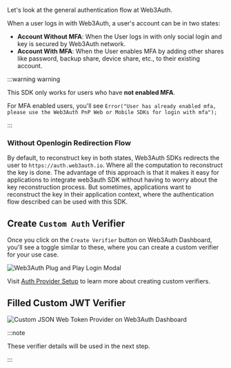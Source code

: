 Let's look at the general authentication flow at Web3Auth.

When a user logs in with Web3Auth, a user's account can be in two states:

- **Account Without MFA**: When the User logs in with only social login and key is secured by Web3Auth network.
- **Account With MFA**: When the User enables MFA by adding other shares like password, backup share, device share, etc., to their existing account.

:::warning warning

This SDK only works for users who have **not enabled MFA**.

For MFA enabled users, you'll see `Error("User has already enabled mfa, please use the Web3Auth PnP Web or Mobile SDKs for login with mfa");`

:::

### Without Openlogin Redirection Flow

By default, to reconstruct key in both states, Web3Auth SDKs redirects the user to `https://auth.web3auth.io`. Where all the computation to
reconstruct the key is done. The advantage of this approach is that it makes it easy for applications to integrate web3auth SDK without having to
worry about the key reconstruction process. But sometimes, applications want to reconstruct the key in their application context, where the
authentication flow described can be used with this SDK.

## Create `Custom Auth` Verifier

Once you click on the `Create Verifier` button on Web3Auth Dashboard, you'll see a toggle similar to these, where you can create a custom verifier for
your use case.

![Web3Auth Plug and Play Login Modal](/dashboard/verifiers/create-verifiers.gif)

Visit [Auth Provider Setup](/auth-provider-setup/byo-jwt-providers#set-up-custom-jwt-verifier) to learn more about creating custom verifiers.

## Filled Custom JWT Verifier

![Custom JSON Web Token Provider on Web3Auth Dashboard](/dashboard/verifiers/custom-jsonwebtoken-verifier.png)

:::note

These verifier details will be used in the next step.

:::
